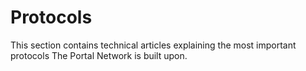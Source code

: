 # Protocols

This section contains technical articles explaining the most important protocols The Portal Network is built upon.

